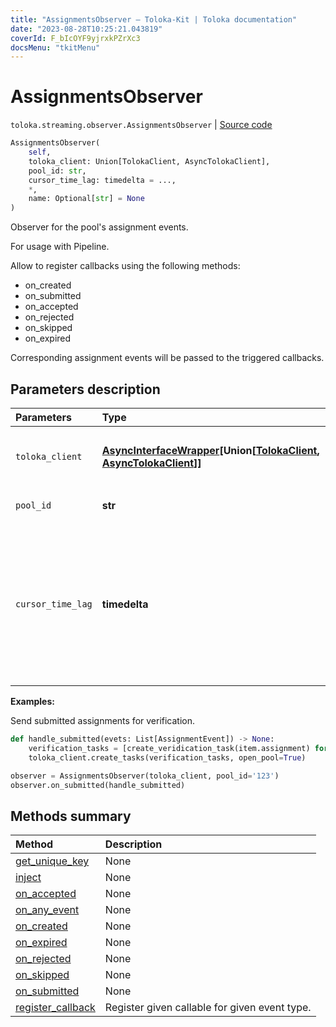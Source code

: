 ```yaml
---
title: "AssignmentsObserver — Toloka-Kit | Toloka documentation"
date: "2023-08-28T10:25:21.043819"
coverId: F_bIcOYF9yjrxkPZrXc3
docsMenu: "tkitMenu"
---
```


# AssignmentsObserver

`toloka.streaming.observer.AssignmentsObserver` | [Source code](https://github.com/Toloka/toloka-kit/blob/v1.2.1/src/streaming/observer.py#L309)

```python
AssignmentsObserver(
    self,
    toloka_client: Union[TolokaClient, AsyncTolokaClient],
    pool_id: str,
    cursor_time_lag: timedelta = ...,
    *,
    name: Optional[str] = None
)
```

Observer for the pool's assignment events.

For usage with Pipeline.

Allow to register callbacks using the following methods:

* on_created
* on_submitted
* on_accepted
* on_rejected
* on_skipped
* on_expired

Corresponding assignment events will be passed to the triggered callbacks.

## Parameters description

| Parameters | Type | Description |
| :----------| :----| :-----------|
`toloka_client`|**[AsyncInterfaceWrapper](/docs/toloka-kit/reference/toloka.util.async_utils.AsyncInterfaceWrapper)\[Union\[[TolokaClient](/docs/toloka-kit/reference/toloka.client.TolokaClient), [AsyncTolokaClient](/docs/toloka-kit/reference/toloka.async_client.client.AsyncTolokaClient)\]\]**|<p>TolokaClient instance or async wrapper around it.</p>
`pool_id`|**str**|<p>Pool ID.</p>
`cursor_time_lag`|**timedelta**|<p>Time lag for cursor. This controls time lag between assignments being added and them being seen by this observer. See BaseCursor.time_lag for details and reasoning behind this.</p>

**Examples:**

Send submitted assignments for verification.

```python
def handle_submitted(evets: List[AssignmentEvent]) -> None:
    verification_tasks = [create_veridication_task(item.assignment) for item in evets]
    toloka_client.create_tasks(verification_tasks, open_pool=True)

observer = AssignmentsObserver(toloka_client, pool_id='123')
observer.on_submitted(handle_submitted)
```

## Methods summary

| Method | Description |
| :------| :-----------|
[get_unique_key](/docs/toloka-kit/reference/toloka.streaming.observer.AssignmentsObserver.get_unique_key)| None
[inject](/docs/toloka-kit/reference/toloka.streaming.observer.AssignmentsObserver.inject)| None
[on_accepted](/docs/toloka-kit/reference/toloka.streaming.observer.AssignmentsObserver.on_accepted)| None
[on_any_event](/docs/toloka-kit/reference/toloka.streaming.observer.AssignmentsObserver.on_any_event)| None
[on_created](/docs/toloka-kit/reference/toloka.streaming.observer.AssignmentsObserver.on_created)| None
[on_expired](/docs/toloka-kit/reference/toloka.streaming.observer.AssignmentsObserver.on_expired)| None
[on_rejected](/docs/toloka-kit/reference/toloka.streaming.observer.AssignmentsObserver.on_rejected)| None
[on_skipped](/docs/toloka-kit/reference/toloka.streaming.observer.AssignmentsObserver.on_skipped)| None
[on_submitted](/docs/toloka-kit/reference/toloka.streaming.observer.AssignmentsObserver.on_submitted)| None
[register_callback](/docs/toloka-kit/reference/toloka.streaming.observer.AssignmentsObserver.register_callback)| Register given callable for given event type.
